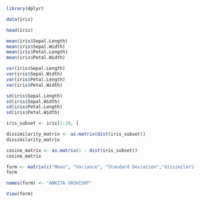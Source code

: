 ```{r}
library(dplyr)
```

```{r}
data(iris)
```

```{r}
head(iris)
```
```{r}
mean(iris$Sepal.Length)
mean(iris$Sepal.Width)
mean(iris$Petal.Length)
mean(iris$Petal.Width)
```
```{r}
var(iris$Sepal.Length)
var(iris$Sepal.Width)
var(iris$Petal.Length)
var(iris$Petal.Width)
```
```{r}
sd(iris$Sepal.Length)
sd(iris$Sepal.Width)
sd(iris$Petal.Length)
sd(iris$Petal.Width)
```
```{r}
iris_subset <- iris[1:10, ]
```

```{r}
dissimilarity_matrix <- as.matrix(dist(iris_subset))
dissimilarity_matrix
```

```{r}
cosine_matrix <- as.matrix(1 - dist(iris_subset))
cosine_matrix
```

```{r}
form <- matrix(c("Mean", "Variance", "Standard Deviation","dissimilarity_matrix","cosine_matrix", mean, var, sd, dissimilarity_matrix, cosine_matrix), nrow = 5)
form
```
```{r}
names(form) <- "ANKITA VASHISHT"
```

```{r}
View(form)
```

